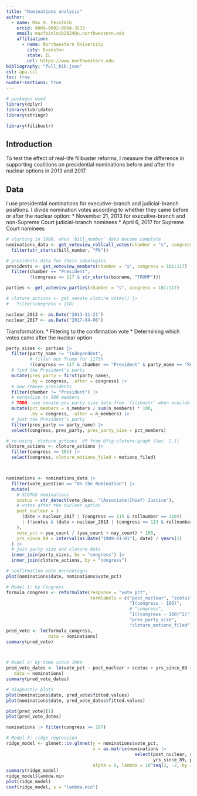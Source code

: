 ```yaml
---
title: "Nominations analysis"
author: 
  - name: Max H. Feinleib
    orcid: 0009-0002-9604-3533
    email: maxfeinleib2024@u.northwestern.edu
    affiliation:
      - name: Northwestern University
        city: Evanston
        state: IL
        url: https://www.northwestern.edu
bibliography: "full_bib.json"
csl: apa.csl
toc: true
number-sections: true
---
```


```r
# packages used
library(dplyr)
library(lubridate)
library(stringr)

library(filibustr)
```


## Introduction
To test the effect of real-life filibuster reforms, I measure the difference in supporting coalitions on presidential nominations before and after the nuclear options in 2013 and 2017.

## Data
I use presidential nominations for executive-branch and judicial-branch positions. I divide nomination votes according to whether they came before or after the nuclear option:
* November 21, 2013 for executive-branch and non-Supreme Court judicial-branch nominees
* April 6, 2017 for Supreme Court nominees
```r
# starting in 1989, when `bill_number` data became complete
nominations_data <- get_voteview_rollcall_votes(chamber = "s", congress = 101:117) |> 
  filter(str_starts(bill_number, "PN"))

# presidents data for their ideologies
presidents <- get_voteview_members(chamber = "s", congress = 101:117) |> 
  filter(chamber == "President",
         !(congress == 117 & str_starts(bioname, "TRUMP")))

parties <- get_voteview_parties(chamber = "s", congress = 101:117)

# cloture_actions <- get_senate_cloture_votes() |> 
#   filter(congress < 118)

nuclear_2013 <- as.Date("2013-11-21")
nuclear_2017 <- as.Date("2017-04-06")
```

Transformation: 
* Filtering to the confirmation vote
* Determining which votes came after the nuclear option
```r
party_sizes <- parties |> 
  filter(party_name != "Independent", 
         # filter out Trump for 117th
         !(congress == 117 & chamber == "President" & party_name == "Republican")) |> 
  # find the President's party
  mutate(pres_party = first(party_name), 
         .by = congress, .after = congress) |> 
  # now remove presidents
  filter(chamber != "President") |> 
  # normalize to 100 members
  # TODO: use senate.gov party size data from `filibustr` when available
  mutate(pct_members = n_members / sum(n_members) * 100, 
         .by = congress, .after = n_members) |>
  # just the President's party
  filter(pres_party == party_name) |> 
  select(congress, pres_party, pres_party_size = pct_members)

# re-using `cloture_actions` df from @fig-cloture-graph (Sec. 2.1)
cloture_actions <- cloture_actions |> 
  filter(congress >= 101) |> 
  select(congress, cloture_motions_filed = motions_filed)



nominations <- nominations_data |> 
  filter(vote_question == "On the Nomination") |> 
  mutate(
    # SCOTUS nominations
    scotus = str_detect(vote_desc, "(Associate|Chief) Justice"),
    # votes after the nuclear option
    post_nuclear = (
      (date > nuclear_2017 | (congress == 115 & rollnumber == 110)) 
      | (!scotus & (date > nuclear_2013 | (congress == 113 & rollnumber == 244)))
    ),
    vote_pct = yea_count / (yea_count + nay_count) * 100,
    yrs_since_89 = interval(as.Date("1989-01-01"), date) / years(1)
  ) |> 
  # join party size and cloture data
  inner_join(party_sizes, by = "congress") |> 
  inner_join(cloture_actions, by = "congress")
```

```r
# confirmation vote percentages
plot(nominations$date, nominations$vote_pct)

# Model 1: by Congress
formula_congress <- reformulate(response = "vote_pct",
                                termlabels = c("post_nuclear", "scotus", 
                                               "I(congress - 100)",
                                               # "congress",
                                               "I((congress - 100)^2)",
                                               "pres_party_size",
                                               "cloture_motions_filed"))
pred_vote <- lm(formula_congress,
                data = nominations)
summary(pred_vote)



# Model 2: by time since 1989
pred_vote_dates <- lm(vote_pct ~ post_nuclear + scotus + yrs_since_89 + I(yrs_since_89 ^ 2) + pres_party_size,
   data = nominations)
summary(pred_vote_dates)

# diagnostic plots
plot(nominations$date, pred_vote$fitted.values)
plot(nominations$date, pred_vote_dates$fitted.values)

plot(pred_vote)[1]
plot(pred_vote_dates)

nominations |> filter(congress >= 107)

# Model 3: ridge regression
ridge_model <- glmnet::cv.glmnet(y = nominations$vote_pct, 
                                 x = as.matrix(nominations |> 
                                                 select(post_nuclear, scotus, 
                                                        yrs_since_89, pres_party_size)),
                                 alpha = 0, lambda = 10^seq(2, -2, by = -.1))
summary(ridge_model)
ridge_model$lambda.min
plot(ridge_model)
coef(ridge_model, s = "lambda.min")
```


